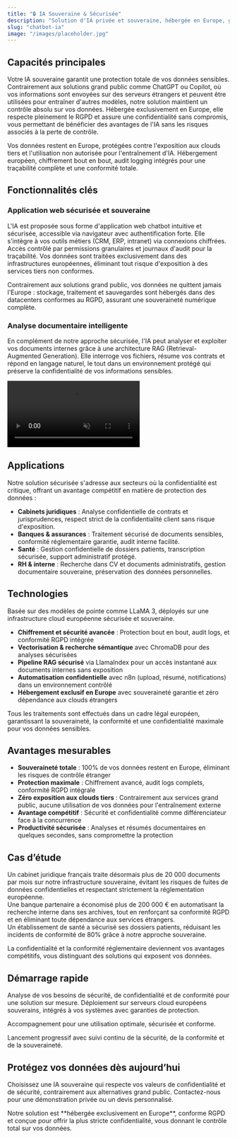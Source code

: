 ```yaml
---
title: "🔒 IA Souveraine & Sécurisée"
description: "Solution d'IA privée et souveraine, hébergée en Europe, garantissant la confidentialité et le respect du RGPD, à l'opposé des services grand public qui exposent vos données."
slug: "chatbot-ia"
image: "/images/placeholder.jpg"
---
```


## Capacités principales

Votre IA souveraine garantit une protection totale de vos données sensibles. Contrairement aux solutions grand public comme ChatGPT ou Copilot, où vos informations sont envoyées sur des serveurs étrangers et peuvent être utilisées pour entraîner d'autres modèles, notre solution maintient un contrôle absolu sur vos données. Hébergée exclusivement en Europe, elle respecte pleinement le RGPD et assure une confidentialité sans compromis, vous permettant de bénéficier des avantages de l'IA sans les risques associés à la perte de contrôle.

<CardGroup cols={2}>
  <Card title="Protection des données souveraine" icon="shield">
    Vos données restent en Europe, protégées contre l'exposition aux clouds tiers et l'utilisation non autorisée pour l'entraînement d'IA.
  </Card>
  <Card title="Conformité RGPD garantie" icon="lock">
    Hébergement européen, chiffrement bout en bout, audit logging intégrés pour une traçabilité complète et une conformité totale.
  </Card>
</CardGroup>

## Fonctionnalités clés

### Application web sécurisée et souveraine

L'IA est proposée sous forme d'application web chatbot intuitive et sécurisée, accessible via navigateur avec authentification forte. Elle s'intègre à vos outils métiers (CRM, ERP, intranet) via connexions chiffrées. Accès contrôlé par permissions granulaires et journaux d'audit pour la traçabilité. Vos données sont traitées exclusivement dans des infrastructures européennes, éliminant tout risque d'exposition à des services tiers non conformes.

<Warning>
  Contrairement aux solutions grand public, vos données ne quittent jamais l'Europe : stockage, traitement et sauvegardes sont hébergés dans des datacenters conformes au RGPD, assurant une souveraineté numérique complète.
</Warning>

### Analyse documentaire intelligente

En complément de notre approche sécurisée, l'IA peut analyser et exploiter vos documents internes grâce à une architecture RAG (Retrieval-Augmented Generation). Elle interroge vos fichiers, résume vos contrats et répond en langage naturel, le tout dans un environnement protégé qui préserve la confidentialité de vos informations sensibles.

<video
  autoPlay
  muted
  loop
  playsInline
  className="w-full aspect-video rounded-xl"
  src="https://pub-527a5896fbca4bc49bfa3f31bec50ab5.r2.dev/demo.mp4"
/>

## Applications

Notre solution sécurisée s'adresse aux secteurs où la confidentialité est critique, offrant un avantage compétitif en matière de protection des données :

- **Cabinets juridiques** : Analyse confidentielle de contrats et jurisprudences, respect strict de la confidentialité client sans risque d'exposition.
- **Banques & assurances** : Traitement sécurisé de documents sensibles, conformité réglementaire garantie, audit interne facilité.
- **Santé** : Gestion confidentielle de dossiers patients, transcription sécurisée, support administratif protégé.
- **RH & interne** : Recherche dans CV et documents administratifs, gestion documentaire souveraine, préservation des données personnelles.

## Technologies

Basée sur des modèles de pointe comme LLaMA 3, déployés sur une infrastructure cloud européenne sécurisée et souveraine.

- **Chiffrement et sécurité avancée** : Protection bout en bout, audit logs, et conformité RGPD intégrée
- **Vectorisation & recherche sémantique** avec ChromaDB pour des analyses sécurisées
- **Pipeline RAG sécurisé** via LlamaIndex pour un accès instantané aux documents internes sans exposition
- **Automatisation confidentielle** avec n8n (upload, résumé, notifications) dans un environnement contrôlé
- **Hébergement exclusif en Europe** avec souveraineté garantie et zéro dépendance aux clouds étrangers

<Info>
  Tous les traitements sont effectués dans un cadre légal européen, garantissant la souveraineté, la conformité et une confidentialité maximale pour vos données sensibles.
</Info>

## Avantages mesurables

- **Souveraineté totale** : 100% de vos données restent en Europe, éliminant les risques de contrôle étranger
- **Protection maximale** : Chiffrement avancé, audit logs complets, conformité RGPD intégrale
- **Zéro exposition aux clouds tiers** : Contrairement aux services grand public, aucune utilisation de vos données pour l'entraînement externe
- **Avantage compétitif** : Sécurité et confidentialité comme différenciateur face à la concurrence
- **Productivité sécurisée** : Analyses et résumés documentaires en quelques secondes, sans compromettre la protection

## Cas d’étude

Un cabinet juridique français traite désormais plus de 20 000 documents par mois sur notre infrastructure souveraine, évitant les risques de fuites de données confidentielles et respectant strictement la réglementation européenne.  
Une banque partenaire a économisé plus de 200 000 € en automatisant la recherche interne dans ses archives, tout en renforçant sa conformité RGPD et en éliminant toute dépendance aux services étrangers.  
Un établissement de santé a sécurisé ses dossiers patients, réduisant les incidents de conformité de 80% grâce à notre approche souveraine.

<Check>
  La confidentialité et la conformité réglementaire deviennent vos avantages compétitifs, vous distinguant des solutions qui exposent vos données.
</Check>

## Démarrage rapide

<Steps>
<Step title="Consultation initiale">
  Analyse de vos besoins de sécurité, de confidentialité et de conformité pour une solution sur mesure.
</Step>

<Step title="Configuration technique">
  Déploiement sur serveurs cloud européens souverains, intégrés à vos systèmes avec garanties de protection.
</Step>

<Step title="Formation équipes">Accompagnement pour une utilisation optimale, sécurisée et conforme.</Step>

<Step title="Mise en production">
  Lancement progressif avec suivi continu de la sécurité, de la conformité et de la souveraineté.
</Step>
</Steps>

## Protégez vos données dès aujourd’hui

Choisissez une IA souveraine qui respecte vos valeurs de confidentialité et de sécurité, contrairement aux alternatives grand public. Contactez-nous pour une démonstration privée ou un devis personnalisé.

<Note>
  Notre solution est **hébergée exclusivement en Europe**, conforme RGPD et conçue pour offrir la plus stricte confidentialité, vous donnant le contrôle total sur vos données.
</Note>

